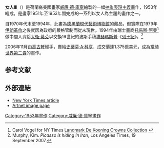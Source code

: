 {{Infobox Artwork
| image_file=Woman3.jpg
| title=Woman III
| artist=[[威廉·德·庫寧|威廉·德·庫寧]]
| year=1953
| type=板面油畫
| height_metric=172.7
| width_metric=123.2
| height_imperial=68
| width_imperial=48.5
| museum=[[史蒂芬·A·科亨|史蒂芬·A·科亨]]私人收藏
}}

'''女人III'''（{{lang-en|'''Woman III'''}}）是荷蘭裔美國畫家[[威廉·德·庫寧|威廉·德·庫寧]]繪製的一幅[[抽象表現主義|抽象表現主義]]畫作，1953年繪成，是畫家1951年至1953年間完成的一系列以女人為主題的畫作之一。

自1970年代末至1994年，此畫為[[德黑蘭現代藝術博物館|德黑蘭現代藝術博物館]]的藏品，但實際在1979年[[伊朗革命|伊朗革命]]之後就因為政府的嚴格管制而從未現世。1994年由瑞士畫商[[托馬斯·阿曼|托馬斯·阿曼]]<ref>Carol Vogel for NY Times [http://www.nytimes.com/2006/11/18/arts/design/18pain.html Landmark De Kooning Crowns Collection] {{Wayback|url=http://www.nytimes.com/2006/11/18/arts/design/18pain.html |date=20130603141126 }}</ref> 做中間人賣給[[大衛·葛芬|大衛·葛芬]]以交換16世紀的波斯手稿[[塔赫瑪斯普一世|塔赫瑪斯普]]《[[列王紀_(伊朗)|列王紀]]》。<ref>Murphy, Kim. ''Picasso is hiding in Iran'', Los Angeles Times, 19 September 2007.</ref>

2006年11月由[[高古軒|高古軒]]經手，賣給[[史蒂芬·A·科亨|史蒂芬·A·科亨]]，成交價達1.375億美元，成為[[最昂貴繪畫列表|當時世界第二貴]]的畫作。

==参考文献==
{{reflist}}
==外部連結==
*[http://www.nytimes.com/2006/11/18/arts/design/18pain.html?ex=1321506000&en=9406bad47cfaf903&ei=5088&partner=rssnyt&emc=rss New York Times article] {{Wayback|url=http://www.nytimes.com/2006/11/18/arts/design/18pain.html?ex=1321506000&en=9406bad47cfaf903&ei=5088&partner=rssnyt&emc=rss |date=20200709014029 }}
*[http://www.artnet.com/magazineus/features/kuspit/kuspit3-6-07_detail.asp?picnum=1 Artnet image page] {{Wayback|url=http://www.artnet.com/magazineus/features/kuspit/kuspit3-6-07_detail.asp?picnum=1 |date=20201104072229 }}

{{DEFAULTSORT:Woman Iii}}
[[Category:1953年畫作|Category:1953年畫作]]
[[Category:威廉·德·庫寧畫作|Category:威廉·德·庫寧畫作]]